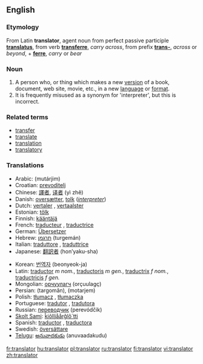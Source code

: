 ==English==
===Etymology===
From Latin '''translator''', agent noun from perfect passive participle '''[[translatus]]''', from verb '''[[transferre]]''', ''carry across'', from prefix '''[[trans-]]''', ''across'' or ''beyond'', + '''[[ferre]]''', ''carry'' or ''bear''

===Noun===
{{en-noun}}

#A person who, or thing which makes a new [[version]] of a book, document, web site, movie, etc., in a new [[language]] or [[format]].
#It is frequently misused as a synonym for 'interpreter', but this is incorrect.

===Related terms===
*[[transfer]]
*[[translate]]
*[[translation]]
*[[translatory]]

===Translations===
{{top}}
*Arabic: {{ARchar|[[مترجم]]}} (mutárjim) {{m}}
*Croatian: [[prevoditelj]] {{m}}
*Chinese: [[譯者]], [[译者]] (yì zhě)
*Danish: [[oversætter]], [[tolk]] (''[[interpreter]]'')
*Dutch: [[vertaler]] {{m}}, [[vertaalster]] {{f}}
*Estonian: [[tõlk]]
*Finnish: [[kääntäjä]]
*French: [[traducteur]] {{m}}, [[traductrice]] {{f}}
*German: [[Übersetzer]] {{m}}
*Hebrew: [[תרגמן]] (turgemán) {{m}}
*Italian: [[traduttore]] {{m}}, [[traduttrice]] {{f}}
*Japanese: [[翻訳者]] (hon’yaku-sha)
{{mid}}
*Korean: [[번역자]] (beonyeok-ja)
*Latin: [[traductor]] ''m nom.'', [[traductoris]] ''m gen.'', [[traductrix]] ''f nom.'', [[traductricis]] ''f gen.''
*Mongolian: [[орчуулагч]] (orçuulagç)
*Persian: {{FAchar|[[ترگمان]]}} (targomân), {{FAchar|[[مترجم]]}} (motarjem)
*Polish: [[tłumacz]] {{m}}, [[tłumaczka]] {{f}}
*Portuguese: [[tradutor]] {{m}}, [[tradutora]] {{f}}
*Russian: [[переводчик]] (perevódčik) {{m}}
*[[Skolt Sami]]: [[ǩiõlljåårǧlõ´tti]]
*Spanish: [[traductor]] {{m}}, [[traductora]] {{f}}
*Swedish: [[översättare]] {{c}}
*[[Telugu]]: [[అనువాదకుడు]] (anuvaadakudu)
{{bottom}}

[[fr:translator]]
[[hu:translator]]
[[pl:translator]]
[[ru:translator]]
[[fi:translator]]
[[vi:translator]]
[[zh:translator]]